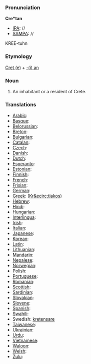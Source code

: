 ===Pronunciation===

'''Cre*tan'''
*[[IPA]]: //
*[[SAMPA]]: //
KREE-tuhn
===Etymology===

[[Crete|Cret (e)]] + [[-ia|-(i) an]]
=== Noun ===

#An inhabitant or a resident of Crete.

===Translations===

*[[Arabic]]:
*[[Basque]]:
*[[Belorussian]]:
*[[Breton]]:
*[[Bulgarian]]:
*[[Catalan]]:
*[[Czech]]:
*[[Danish]]:
*[[Dutch]]:
*[[Esperanto]]:
*[[Estonian]]:
*[[Finnish]]:
*[[French]]:
*[[Frisian]]:
*[[German]]:
*[[Greek]]: ([[Kr&ecirc;tiakos]])
*[[Hebrew]]:
*[[Hindi]]:
*[[Hungarian]]: 
*[[Interlingua]]:
*[[Irish]]:
*[[Italian]]:
*[[Japanese]]:
*[[Korean]]:
*[[Latin]]:
*[[Lithuanian]]:
*[[Mandarin]]:
*[[Nepalese]]:
*[[Norwegian]]:
*[[Polish]]:
*[[Portuguese]]:
*[[Romanian]]:
*[[Scottish]]:
*[[Sardinian]]:
*[[Slovakian]]:
*[[Slovene]]:
*[[Spanish]]:
*[[Swahili]]:
*Swedish: [[kretensare]]
*[[Taiwanese]]:
*[[Ukrainian]]:
*[[Urdu]]:
*[[Vietnamese]]:
*[[Waloon]]:
*[[Welsh]]:
*[[Zulu]]: